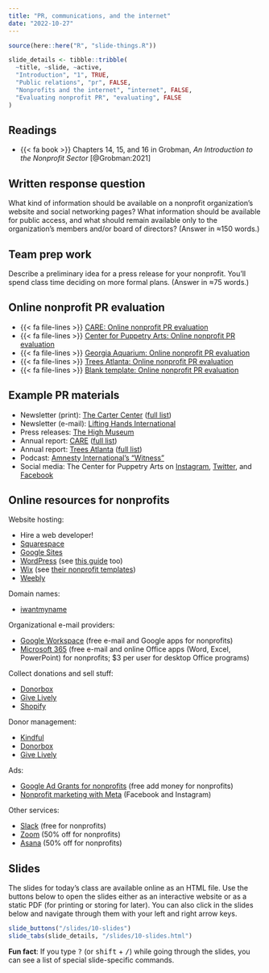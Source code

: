 ```yaml
---
title: "PR, communications, and the internet"
date: "2022-10-27"
---
```


```r
source(here::here("R", "slide-things.R"))

slide_details <- tibble::tribble(
  ~title, ~slide, ~active,
  "Introduction", "1", TRUE,
  "Public relations", "pr", FALSE,
  "Nonprofits and the internet", "internet", FALSE,
  "Evaluating nonprofit PR", "evaluating", FALSE
)
```

## Readings

- {{< fa book >}} Chapters 14, 15, and 16 in Grobman, *An Introduction to the Nonprofit Sector* [@Grobman:2021]


## Written response question

What kind of information should be available on a nonprofit organization's website and social networking pages? What information should be available for public access, and what should remain available only to the organization's members and/or board of directors? (Answer in ≈150 words.)


## Team prep work

Describe a preliminary idea for a press release for your nonprofit. You'll spend class time deciding on more formal plans. (Answer in ≈75 words.)


## Online nonprofit PR evaluation

- {{< fa file-lines >}} [CARE: Online nonprofit PR evaluation](https://docs.google.com/document/d/1QsZpKG60dnBV9v-Ek0tfedLk8xzETdB0yO1Nj93dLmM/edit)
- {{< fa file-lines >}} [Center for Puppetry Arts: Online nonprofit PR evaluation](https://docs.google.com/document/d/1jlmysvzwa8RAMlcu0_aCRsEvOCusP9UMdVfiMpmE9us/edit)
- {{< fa file-lines >}} [Georgia Aquarium: Online nonprofit PR evaluation](https://docs.google.com/document/d/1ubVDUuyp-IyHkWGX9T1qQJjnBjb6R2SwhrJ1N1Netbg/edit)
- {{< fa file-lines >}} [Trees Atlanta: Online nonprofit PR evaluation](https://docs.google.com/document/d/1093P-CS5g3-mOL-Ui6JHLAiznRlMd7HnMkltymB-j8I/edit)
- {{< fa file-lines >}} [Blank template: Online nonprofit PR evaluation](https://docs.google.com/document/d/1bIm9rurvPS3lIx6oo5GhmHkJoaESOMcbxL8nT7jt3ok/copy)


## Example PR materials

- Newsletter (print): [The Carter Center](/files/pr/carter-center_newsletter.pdf) ([full list](https://www.cartercenter.org/news/publications/newsletters/index.html))
- Newsletter (e-mail): [Lifting Hands International](/files/pr/lhi_newsletter.pdf)
- Press releases: [The High Museum](https://high.org/press-releases/)
- Annual report: [CARE](/files/pr/care_annual-report.pdf) ([full list](https://www.care.org/reports-and-resources/archive/?_resource_type=annual-reports))
- Annual report: [Trees Atlanta](/files/pr/trees-atlanta_annual-report.pdf) ([full list](https://www.treesatlanta.org/annual-reports/))
- Podcast: [Amnesty International's "Witness"](https://www.amnesty.org/en/witness/)
- Social media: The Center for Puppetry Arts on [Instagram](https://www.instagram.com/ctr_puppetry_arts/), [Twitter](https://twitter.com/CtrPuppetryArts), and [Facebook](https://www.facebook.com/CenterforPuppetryArts/)


## Online resources for nonprofits

Website hosting:

- Hire a web developer!
- [Squarespace](https://www.squarespace.com.com)
- [Google Sites](https://sites.google.com/)
- [WordPress](https://wordpress.com/) (see [this guide](https://nonprofitwp.org/) too)
- [Wix](https://www.wix.com/) (see [their nonprofit templates](https://www.wix.com/website/templates/html/communities/non-profit))
- [Weebly](https://www.weebly.com/)

Domain names:

- [iwantmyname](https://iwantmyname.com/)

Organizational e-mail providers:

- [Google Workspace](https://www.google.com/nonprofits/offerings/workspace/) (free e-mail and Google apps for nonprofits)
- [Microsoft 365](https://www.microsoft.com/en-us/nonprofits/microsoft-365) (free e-mail and online Office apps (Word, Excel, PowerPoint) for nonprofits; $3 per user for desktop Office programs)

Collect donations and sell stuff:

- [Donorbox](https://donorbox.org/)
- [Give Lively](https://www.givelively.org/)
- [Shopify](https://www.shopify.com/)

Donor management:

- [Kindful](https://kindful.com/)
- [Donorbox](https://donorbox.org/)
- [Give Lively](https://www.givelively.org/)

Ads:

- [Google Ad Grants for nonprofits](https://www.google.com/grants/) (free add money for nonprofits)
- [Nonprofit marketing with Meta](https://www.facebook.com/business/learn/digital-skills-programs/nonprofit-ngo-marketing) (Facebook and Instagram)

Other services:

- [Slack](https://slack.com/help/articles/204368833-Apply-for-the-Slack-for-Nonprofits-discount) (free for nonprofits)
- [Zoom](https://blog.zoom.us/zoom-for-nonprofits/) (50% off for nonprofits)
- [Asana](https://asana.com/nonprofit) (50% off for nonprofits)


## Slides

The slides for today's class are available online as an HTML file. Use the buttons below to open the slides either as an interactive website or as a static PDF (for printing or storing for later). You can also click in the slides below and navigate through them with your left and right arrow keys.

```r
slide_buttons("/slides/10-slides")
slide_tabs(slide_details, "/slides/10-slides.html")
```

:::{.callout-tip}
**Fun fact**: If you type <kbd>?</kbd> (or <kbd>shift</kbd> + <kbd>/</kbd>) while going through the slides, you can see a list of special slide-specific commands.
:::
